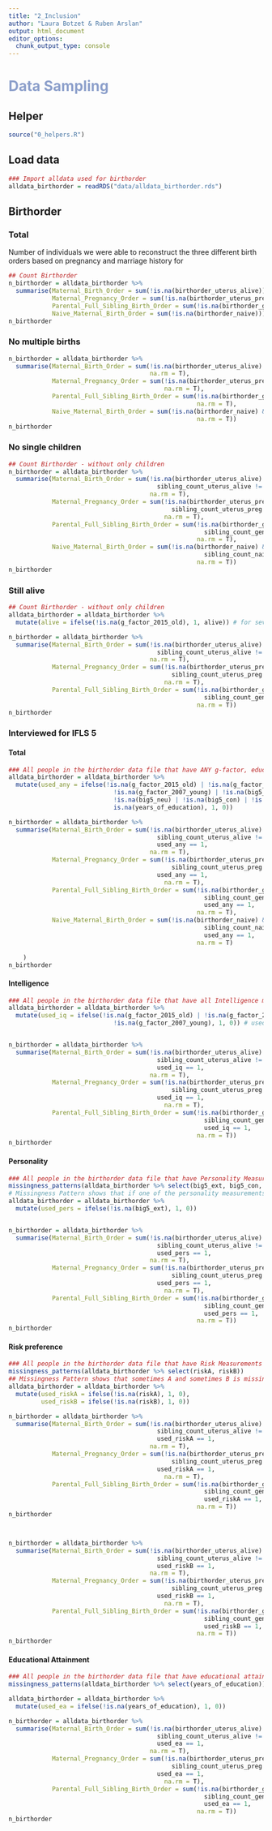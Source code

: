```yaml
---
title: "2_Inclusion"
author: "Laura Botzet & Ruben Arslan"
output: html_document
editor_options: 
  chunk_output_type: console
---
```

# <span style="color:#8DA0CB">Data Sampling</span> {.tabset}

## Helper
```r
source("0_helpers.R")
```

## Load data
```r
### Import alldata used for birthorder
alldata_birthorder = readRDS("data/alldata_birthorder.rds")
```


## Birthorder {.active}

### Total
Number of individuals we were able to reconstruct the three different birth orders based on pregnancy and marriage history for 
```r
## Count Birthorder
n_birthorder = alldata_birthorder %>%
  summarise(Maternal_Birth_Order = sum(!is.na(birthorder_uterus_alive)),
            Maternal_Pregnancy_Order = sum(!is.na(birthorder_uterus_preg)),
            Parental_Full_Sibling_Birth_Order = sum(!is.na(birthorder_genes)),
            Naive_Maternal_Birth_Order = sum(!is.na(birthorder_naive)))
n_birthorder
```


### No multiple births
``` r
n_birthorder = alldata_birthorder %>%
  summarise(Maternal_Birth_Order = sum(!is.na(birthorder_uterus_alive) & any_multiple_birth != 1,
                                       na.rm = T),
            Maternal_Pregnancy_Order = sum(!is.na(birthorder_uterus_preg) & any_multiple_birth != 1,
                                           na.rm = T),
            Parental_Full_Sibling_Birth_Order = sum(!is.na(birthorder_genes) & any_multiple_birth != 1,
                                                    na.rm = T),
            Naive_Maternal_Birth_Order = sum(!is.na(birthorder_naive) & (is.na(any_multiple_birth) | any_multiple_birth != 1),
                                                    na.rm = T))
n_birthorder
```

### No single children
```r
## Count Birthorder - without only children
n_birthorder = alldata_birthorder %>%
  summarise(Maternal_Birth_Order = sum(!is.na(birthorder_uterus_alive) & any_multiple_birth != 1 &
                                         sibling_count_uterus_alive != 1,
                                       na.rm = T),
            Maternal_Pregnancy_Order = sum(!is.na(birthorder_uterus_preg) & any_multiple_birth != 1 &
                                             sibling_count_uterus_preg != 1,
                                           na.rm = T),
            Parental_Full_Sibling_Birth_Order = sum(!is.na(birthorder_genes) & any_multiple_birth != 1 &
                                                      sibling_count_genes != 1,
                                                    na.rm = T),
            Naive_Maternal_Birth_Order = sum(!is.na(birthorder_naive) & any_multiple_birth != 1 &
                                                      sibling_count_naive != 1,
                                                    na.rm = T))
n_birthorder
```


### Still alive
```r
## Count Birthorder - without only children
alldata_birthorder = alldata_birthorder %>%
  mutate(alive = ifelse(!is.na(g_factor_2015_old), 1, alive)) # for seven people its reported that they are not alive anymore but they participated in IFLS5 ?

n_birthorder = alldata_birthorder %>%
  summarise(Maternal_Birth_Order = sum(!is.na(birthorder_uterus_alive) & any_multiple_birth != 1 &
                                         sibling_count_uterus_alive != 1 & alive != 3,
                                       na.rm = T),
            Maternal_Pregnancy_Order = sum(!is.na(birthorder_uterus_preg) & any_multiple_birth != 1 &
                                             sibling_count_uterus_preg != 1 & alive != 3,
                                           na.rm = T),
            Parental_Full_Sibling_Birth_Order = sum(!is.na(birthorder_genes) & any_multiple_birth != 1 &
                                                      sibling_count_genes != 1 & alive != 3,
                                                    na.rm = T))
n_birthorder


```


### Interviewed for IFLS 5  {.tabset}

#### Total
```r
### All people in the birthorder data file that have ANY g-factor, educational attainment, personality or risk values have to be marked
alldata_birthorder = alldata_birthorder %>%
  mutate(used_any = ifelse(!is.na(g_factor_2015_old) | !is.na(g_factor_2015_young) | !is.na(g_factor_2007_old) |
                             !is.na(g_factor_2007_young) | !is.na(big5_ext) | !is.na(big5_open) | !is.na(big5_agree) |
                             !is.na(big5_neu) | !is.na(big5_con) | !is.na(riskA) | !is.na(riskB) |
                             is.na(years_of_education), 1, 0))

n_birthorder = alldata_birthorder %>%
  summarise(Maternal_Birth_Order = sum(!is.na(birthorder_uterus_alive) & any_multiple_birth != 1 &
                                         sibling_count_uterus_alive != 1 & alive != 3 &
                                         used_any == 1,
                                       na.rm = T),
            Maternal_Pregnancy_Order = sum(!is.na(birthorder_uterus_preg) & any_multiple_birth != 1 &
                                             sibling_count_uterus_preg != 1 & alive != 3 &
                                         used_any == 1,
                                           na.rm = T),
            Parental_Full_Sibling_Birth_Order = sum(!is.na(birthorder_genes) & any_multiple_birth != 1 &
                                                      sibling_count_genes != 1 & alive != 3 &
                                                      used_any == 1,
                                                    na.rm = T),
            Naive_Maternal_Birth_Order = sum(!is.na(birthorder_naive) & (is.na(any_multiple_birth) | any_multiple_birth != 1) &
                                                      sibling_count_naive != 1 & alive != 3 &
                                                      used_any == 1,
                                                    na.rm = T)

    )
n_birthorder
```

#### Intelligence
```r
### All people in the birthorder data file that have all Intelligence measurements
alldata_birthorder = alldata_birthorder %>%
  mutate(used_iq = ifelse(!is.na(g_factor_2015_old) | !is.na(g_factor_2015_young) | !is.na(g_factor_2007_old) |
                             !is.na(g_factor_2007_young), 1, 0)) # used_iq = 1:included, 0:not_included


n_birthorder = alldata_birthorder %>%
  summarise(Maternal_Birth_Order = sum(!is.na(birthorder_uterus_alive) & any_multiple_birth != 1 &
                                         sibling_count_uterus_alive != 1 & alive != 3 &
                                         used_iq == 1,
                                       na.rm = T),
            Maternal_Pregnancy_Order = sum(!is.na(birthorder_uterus_preg) & any_multiple_birth != 1 &
                                             sibling_count_uterus_preg != 1 & alive != 3 &
                                         used_iq == 1,
                                           na.rm = T),
            Parental_Full_Sibling_Birth_Order = sum(!is.na(birthorder_genes) & any_multiple_birth != 1 &
                                                      sibling_count_genes != 1 & alive != 3 &
                                                      used_iq == 1,
                                                    na.rm = T))
n_birthorder

```


#### Personality
```r
### All people in the birthorder data file that have Personality Measurements
missingness_patterns(alldata_birthorder %>% select(big5_ext, big5_con, big5_open, big5_neu, big5_agree, big5_open))
# Missingness Pattern shows that if one of the personality measurements is missing all Measurements are missing
alldata_birthorder = alldata_birthorder %>%
  mutate(used_pers = ifelse(!is.na(big5_ext), 1, 0))


n_birthorder = alldata_birthorder %>%
  summarise(Maternal_Birth_Order = sum(!is.na(birthorder_uterus_alive) & any_multiple_birth != 1 &
                                         sibling_count_uterus_alive != 1 & alive != 3 &
                                         used_pers == 1,
                                       na.rm = T),
            Maternal_Pregnancy_Order = sum(!is.na(birthorder_uterus_preg) & any_multiple_birth != 1 &
                                             sibling_count_uterus_preg != 1 & alive != 3 &
                                         used_pers == 1,
                                           na.rm = T),
            Parental_Full_Sibling_Birth_Order = sum(!is.na(birthorder_genes) & any_multiple_birth != 1 &
                                                      sibling_count_genes != 1 & alive != 3 &
                                                      used_pers == 1,
                                                    na.rm = T))
n_birthorder

```

#### Risk preference
```r
### All people in the birthorder data file that have Risk Measurements
missingness_patterns(alldata_birthorder %>% select(riskA, riskB))
## Missingness Pattern shows that sometimes A and sometimes B is missing
alldata_birthorder = alldata_birthorder %>%
  mutate(used_riskA = ifelse(!is.na(riskA), 1, 0),
         used_riskB = ifelse(!is.na(riskB), 1, 0))

n_birthorder = alldata_birthorder %>%
  summarise(Maternal_Birth_Order = sum(!is.na(birthorder_uterus_alive) & any_multiple_birth != 1 &
                                         sibling_count_uterus_alive != 1 & alive != 3 &
                                         used_riskA == 1,
                                       na.rm = T),
            Maternal_Pregnancy_Order = sum(!is.na(birthorder_uterus_preg) & any_multiple_birth != 1 &
                                             sibling_count_uterus_preg != 1 & alive != 3 &
                                         used_riskA == 1,
                                           na.rm = T),
            Parental_Full_Sibling_Birth_Order = sum(!is.na(birthorder_genes) & any_multiple_birth != 1 &
                                                      sibling_count_genes != 1 & alive != 3 &
                                                      used_riskA == 1,
                                                    na.rm = T))
n_birthorder



n_birthorder = alldata_birthorder %>%
  summarise(Maternal_Birth_Order = sum(!is.na(birthorder_uterus_alive) & any_multiple_birth != 1 &
                                         sibling_count_uterus_alive != 1 & alive != 3 &
                                         used_riskB == 1,
                                       na.rm = T),
            Maternal_Pregnancy_Order = sum(!is.na(birthorder_uterus_preg) & any_multiple_birth != 1 &
                                             sibling_count_uterus_preg != 1 & alive != 3 &
                                         used_riskB == 1,
                                           na.rm = T),
            Parental_Full_Sibling_Birth_Order = sum(!is.na(birthorder_genes) & any_multiple_birth != 1 &
                                                      sibling_count_genes != 1 & alive != 3 &
                                                      used_riskB == 1,
                                                    na.rm = T))
n_birthorder


```

#### Educational Attainment
```r
### All people in the birthorder data file that have educational attainment measurements
missingness_patterns(alldata_birthorder %>% select(years_of_education))

alldata_birthorder = alldata_birthorder %>%
  mutate(used_ea = ifelse(!is.na(years_of_education), 1, 0))

n_birthorder = alldata_birthorder %>%
  summarise(Maternal_Birth_Order = sum(!is.na(birthorder_uterus_alive) & any_multiple_birth != 1 &
                                         sibling_count_uterus_alive != 1 & alive != 3 &
                                         used_ea == 1,
                                       na.rm = T),
            Maternal_Pregnancy_Order = sum(!is.na(birthorder_uterus_preg) & any_multiple_birth != 1 &
                                             sibling_count_uterus_preg != 1 & alive != 3 &
                                         used_ea == 1,
                                           na.rm = T),
            Parental_Full_Sibling_Birth_Order = sum(!is.na(birthorder_genes) & any_multiple_birth != 1 &
                                                      sibling_count_genes != 1 & alive != 3 &
                                                      used_ea == 1,
                                                    na.rm = T))
n_birthorder

```

